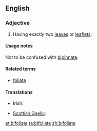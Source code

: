 ==English==

===Adjective===
{{en-adj|-}}
# {{botany}} Having exactly two [[leaf|leaves]] or [[leaflet]]s.

====Usage notes====
Not to be confused with [[bipinnate]].

====Related terms====
* [[foliate]]

====Translations====
{{trans-top|having exactly two leaves or leaflets}}
* Irish: {{t-|ga|dédhuilleach}}
{{trans-mid}}
* [[Scottish Gaelic]]: {{t-|gd|dà-dhuilleach}}
{{trans-bottom}}

[[et:bifoliate]]
[[ta:bifoliate]]
[[zh:bifoliate]]